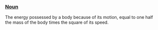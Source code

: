 === [[Noun]] ===

The energy possessed by a body because of its motion, equal to one half the mass of the body times the square of its speed.